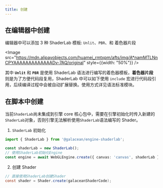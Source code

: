 ```yaml
---
title: 创建
---
```


## 在编辑器中创建

编辑器中可以添加 3 种 ShaderLab 模板: `Unlit`、`PBR`、和 着色器片段

  <Image src="https://mdn.alipayobjects.com/huamei_rmtxpm/afts/img/A*namMTLNnCPYAAAAAAAAAAAAADv-7AQ/original" style={{width: "50%"}} />

其中 **`Unlit`** 和 **`PBR`** 是使用 ShaderLab 语法进行编写的着色器模板，**着色器片段** 则是为了方便代码段复用，ShaderLab 中可以如下使用 `include` 宏进行代码段引用，后续编译过程中会被自动扩展替换。使用方式详见语法标准模块。

## 在脚本中创建

当前`ShaderLab`尚未集成到引擎 core 核心包中，需要在引擎初始化时传入新建的`ShaderLab`对象，否则引擎无法解析使用`ShaderLab`语法编写的 Shader。

1.  `ShaderLab` 初始化

```ts
import { ShaderLab } from '@galacean/engine-shaderlab';

const shaderLab = new ShaderLab();
// 使用ShaderLab初始化Engine
const engine = await WebGLEngine.create({ canvas: 'canvas', shaderLab });
```

2. 创建 Shader

```glsl
// 直接使用ShaderLab创建Shader
const shader = Shader.create(galaceanShaderCode);
```